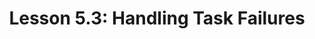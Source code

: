 ---
title: "Lesson 5.3: Handling Task Failures"
description:
parent: "Chapter 5: Implementing Task Controls"
grand_parent : "Redhat Enterprise Linux 9 - EX294K RHCE"
order: 1
completed: false
---